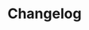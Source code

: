 ---
title: "Changelog"
description: "Track new features, improvements, and fixes across all LYNX products."
---